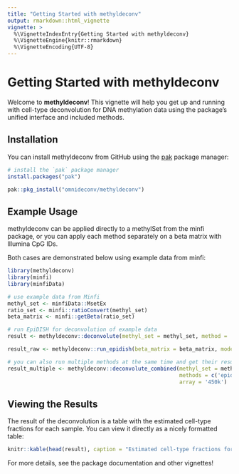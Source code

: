 ```yaml
---
title: "Getting Started with methyldeconv"
output: rmarkdown::html_vignette
vignette: >
  %\VignetteIndexEntry{Getting Started with methyldeconv}
  %\VignetteEngine{knitr::rmarkdown}
  %\VignetteEncoding{UTF-8}
---
```


# Getting Started with methyldeconv

Welcome to **methyldeconv**! This vignette will help you get up and running with cell-type deconvolution for DNA methylation data using the package's unified interface and included methods.

## Installation

You can install methyldeconv from GitHub using the [pak](https://github.com/r-lib/pak) package manager:

```r
# install the `pak` package manager
install.packages("pak")

pak::pkg_install("omnideconv/methyldeconv")
```

## Example Usage

methyldeconv can be applied directly to a methylSet from the minfi package, or you can apply each method separately on a beta matrix with Illumina CpG IDs.

Both cases are demonstrated below using example data from minfi:

```r
library(methyldeconv)
library(minfi)
library(minfiData)

# use example data from Minfi
methyl_set <- minfiData::MsetEx
ratio_set <- minfi::ratioConvert(methyl_set)
beta_matrix <- minfi::getBeta(ratio_set)

# run EpiDISH for deconvolution of example data
result <- methyldeconv::deconvolute(methyl_set = methyl_set, method = 'epidish')

result_raw <- methyldeconv::run_epidish(beta_matrix = beta_matrix, mode='RPC')

# you can also run multiple methods at the same time and get their results + aggregated results:
result_multiple <- methyldeconv::deconvolute_combined(methyl_set = methyl_set,
                                                      methods = c('epidish','houseman'),
                                                      array = '450k')
```

## Viewing the Results

The result of the deconvolution is a table with the estimated cell-type fractions for each sample. You can view it directly as a nicely formatted table:

```r
knitr::kable(head(result), caption = "Estimated cell-type fractions for the first few samples")
```

For more details, see the package documentation and other vignettes! 